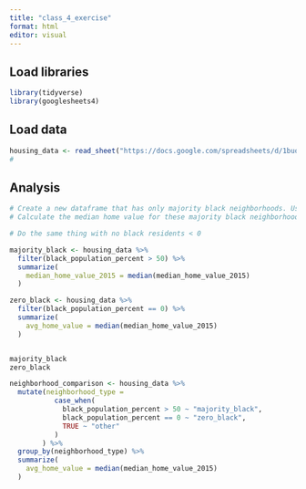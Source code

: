 ```yaml
---
title: "class_4_exercise"
format: html
editor: visual
---
```


## Load libraries
```r
library(tidyverse)
library(googlesheets4)
```


## Load data
```r
housing_data <- read_sheet("https://docs.google.com/spreadsheets/d/1buohFYqpp0GhcIyrsqVKI0DUZWsya9jTgewDFEukXXA/edit#gid=2019436189")
# 

```


## Analysis
```r

# Create a new dataframe that has only majority black neighborhoods. Use a filter to keep only those neighborhoods where black_percent > 50
# Calculate the median home value for these majority black neighborhoods (removing NAs)

# Do the same thing with no black residents < 0 

majority_black <- housing_data %>%
  filter(black_population_percent > 50) %>%
  summarize(
    median_home_value_2015 = median(median_home_value_2015)
  )

zero_black <- housing_data %>%
  filter(black_population_percent == 0) %>%
  summarize(
    avg_home_value = median(median_home_value_2015)
  )


majority_black
zero_black


```


```r
neighborhood_comparison <- housing_data %>%
  mutate(neighborhood_type =
           case_when(
             black_population_percent > 50 ~ "majority_black",
             black_population_percent == 0 ~ "zero_black",
             TRUE ~ "other"
           )
        ) %>%
  group_by(neighborhood_type) %>%
  summarize(
    avg_home_value = median(median_home_value_2015)
  )
  

```
